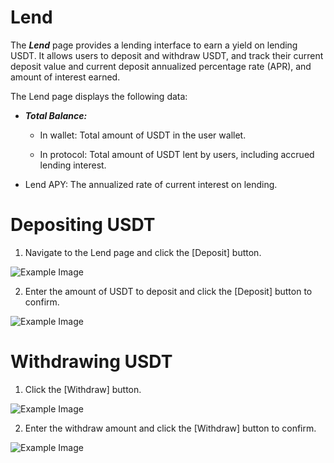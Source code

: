 # Lend
The ***Lend*** page provides a lending interface to earn a yield on lending USDT. It allows users to deposit and withdraw USDT, and track their current deposit value and current deposit annualized percentage rate (APR), and amount of interest earned.

The Lend page displays the following data:

- ***Total Balance:***

  + In wallet: Total amount of USDT in the user wallet.

  + In protocol:  Total amount of USDT lent by users, including accrued lending interest.

- Lend APY: The annualized rate of current interest on lending.

# Depositing USDT
1. Navigate to the Lend page and click the [Deposit] button.

![Example Image](/assets/docs/lend1.png)


2. Enter the amount of USDT to deposit and click the [Deposit] button to confirm.

![Example Image](/assets/docs/lend2.png)


# Withdrawing USDT
1. Click the [Withdraw] button.

![Example Image](/assets/docs/lend3.png)


2. Enter the withdraw amount and click the [Withdraw] button to confirm.

![Example Image](/assets/docs/lend5.png)

